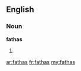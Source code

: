 ==English==

===Noun===
'''fathas'''

# {{plural of|[[fatha]]}}

[[ar:fathas]]
[[fr:fathas]]
[[my:fathas]]